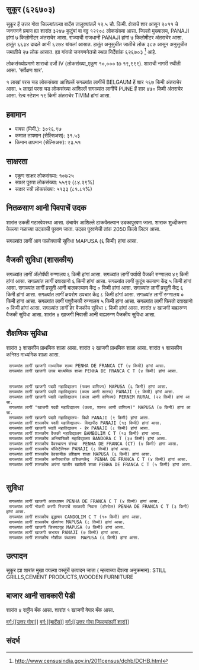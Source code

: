 {{माहितीचौकट भारतीय न्यायक्षेत्र
|प्रकार=शार
|जनगणना २०११_स्थलनिर्देशांक=626703
|स्थानीक_नांव=सुकूर
|तालुका_नांव=बार्देस
|जिल्लो_नांव=उत्तर गोवा
|राज्य_नांव =गोवा
|विभाग=
|जिल्लो =[[उत्तर गोवा]]
|तालुका_नांवे =[[बार्देस]]
|लागींचें शार=[[BELGAUM]]
|अक्षांश=
|रेखांश=
|शोधक_स्थान =right
|क्षेत्रफळ_एकूण=12.5
|दर्या सपाटी पसून उंची=
|लोकसंख्या_एकूण=12908
|लोकसंख्या_वर्स=2011
|लोकसंख्या_घनत्व=1032
|लोकसंख्या_पुरूश=6634
|लोकसंख्या_स्त्री=6274
|लिंग_गुणोत्तर=945
|अधिकृत_भाशा=[[कोंकणी, मराठी]]
}}

== सुकूर (६२६७०३) ==

सुकूर हें उत्तर गोवा जिल्ल्यांतल्या बार्देस तालुक्यांतलें १२.५ चौ. किमी. क्षेत्राचें शार आसून २०११ चे जनगणने प्रमाण ह्या शारांत ३२४७ कुटुंबां वा वट्ट १२९०८ लोकसंख्या आसा. जिल्लो मुख्यालय, PANAJI हांगां ७ किलोमीटर अंतराचेर आसा. राज्याची राजधानी PANAJI हांगां ७ किलोमीटर अंतराचेर आसा.   हातूंत ६६३४ दादले आनी ६२७४ बांयलां आसात. हातूंत अनुसुचीत जातीचे लोक ३८७ आसून अनुसुचीत जमातीचे २७ लोक आसात. ह्या गांवचो जनगणनेतचो स्थळ निर्देशांक ६२६७०३  <ref>http://www.censusindia.gov.in/2011census/dchb/DCHB.html</ref> आहे.

लोकसंख्योप्रमाणे शाराचो दर्जो IV (लोकसंख्या_एकूण १०,००० to १९,९९९).
शाराची नागरी स्थीती आसा. 'सर्वेक्षण शार'.

१  लाखां परस चड लोकसंख्या आशिल्लें सगळ्यांत लागींचें BELGAUM हें शार १६७ किमी अंतराचेर आसा. ५  लाखां परस चड लोकसंख्या आशिल्लें सगळ्यांत लागींचें PUNE हें शार ४७० किमी अंतराचेर आसा. रेल्व स्टेशन १९ किमी अंतराचेर TIVIM हांगां आसा.


== हवामान ==  
* पावस (मिमी.): ३०९६.९७ 
* कमाल तापमान (सेल्सिअस): ३१.५३
* किमान तापमान (सेल्सिअस): २३.५१


== साक्षरता ==  
* एकूण साक्षर लोकसंख्या: १०७२५
* साक्षर पुरुश लोकसंख्या: ५५९२ (८४.२९%)
* साक्षर स्त्री लोकसंख्या: ५१३३ (८१.८१%)


== नितळसाण आनी पिवपाचें उदक ==  
शारांत उकती गटारवेवस्था आसा.
उंचायेर आशिल्ले टाकयेंतल्यान उदकापुरवण जाता. शाराक शुध्दीकरण केल्ल्या नळाच्या उदकाची पुरवण जाता. उदका पुरवणेची तांक 2050 किलो लिटर आसा.

सगळ्यांत लागीं आग पालोवपाची सुविधा MAPUSA (६ किमी) हांगां आसा.


== वैजकी सुविधा (शासकीय) ==
सगळ्यांत लागीं अ‍ॅलोपॅथी रुग्णालय ६ किमी हांगां आसा.
सगळ्यांत लागीं पर्यायी वैजकी रुग्णालय ४९ किमी हांगां आसा.
सगळ्यांत लागीं दवाखानो ६ किमी हांगां आसा.
सगळ्यांत लागीं कुटूंब कल्याण केंद्र ५ किमी हांगां आसा.
सगळ्यांत लागीं प्रसूती आनी बालकल्याण केंद्र ० किमी हांगां आसा.
सगळ्यांत लागीं प्रसूती केंद्र ६ किमी हांगां आसा.
सगळ्यांत लागीं क्षयरोग उपचार केंद्र  ८ किमी हांगां आसा.
सगळ्यांत लागीं रुग्णालय ० किमी हांगां आसा.
सगळ्यांत लागीं पशुवैजकी रुग्णालय  ५ किमी हांगां आसा.
सगळ्यांत लागीं फिरतो दवाखानो ० किमी हांगां आसा.
सगळ्यांत लागीं हेर वैजकीय सुविधा ८ किमी हांगां आसा.
शारांत ४ खाजगी बाह्यरुग्ण वैजकी सुविधा आसा.
शारांत ४ खाजगी निवासी आनी बाह्यरुग्ण वैजकीय सुविधा आसा.




== शैक्षणिक सुविधा ==
शारांत ३ शासकीय प्राथमिक शाळा आसा. शारांत २ खाजगी प्राथमिक शाळा आसा. 
﻿शारांत १ शासकीय कनिश्ठ माध्यमिक शाळा  आसा.   
  सगळ्यांत लागीं खाजगी माध्यमिक शाळा PENHA DE FRANCA CT (४ किमी) हांगां आसा.
  सगळ्यांत लागीं खाजगी उच्च माध्यमिक शाळा PENHA DE FRANCA C T (४ किमी) हांगां आसा.
   
   
  सगळ्यांत लागीं खाजगी पदवी महाविद्यालय (फक्त वाणिज्य) MAPUSA (६ किमी) हांगां आसा.
  सगळ्यांत लागीं खाजगी पदवी महाविद्यालय (कला आणी शास्त्र) PANAJI (९ किमी) हांगां आसा.
  सगळ्यांत लागीं खाजगी पदवी महाविद्यालय (कला आणी वाणिज्य) PERNEM RURAL (२२ किमी) हांगां आसा.
  सगळ्यांत लागीं "खाजगी पदवी महाविद्यालय (कला, शास्त्र आणी वाणिज्य)" MAPUSA (७ किमी) हांगां आसा.
  सगळ्यांत लागीं खाजगी पदवी महाविद्यालय- विधी PANAJI (९ किमी) हांगां आसा.
  सगळ्यांत लागीं शासकीय पदवी महाविद्यालय- विद्यापीठ PANAJI (१३ किमी) हांगां आसा.
  सगळ्यांत लागीं खाजगी पदवी महाविद्यालय - हेर PANAJI (८ किमी) हांगां आसा.
  सगळ्यांत लागीं शासकीय वैजकी महाविद्यालय BAMBOLIM C T (१३ किमी) हांगां आसा.
  सगळ्यांत लागीं शासकीय अभियांत्रिकी महाविद्यालय BANDORA C T (३७ किमी) हांगां आसा.
  सगळ्यांत लागीं शासकीय वैवस्थापन संस्था  PENHA DE FRANCA (CT) (४ किमी) हांगां आसा.
  सगळ्यांत लागीं शासकीय पॉलिटेक्निक PANAJI (८ किमी) हांगां आसा.
  सगळ्यांत लागीं शासकीय वेवसायीक प्रशिक्षण शाळा MAPUSA (६ किमी) हांगां आसा.
  सगळ्यांत लागीं शासकीय अनौपचारीक प्रशिक्षणकेंद्र  PENHA DE FRANCA C T (४ किमी) हांगां आसा.
  सगळ्यांत लागीं शासकीय अपंगां खातीर खाशेली शाळा PENHA DE FRANCA C T (५ किमी) हांगां आसा.
   


== सुविधा ==
  सगळ्यांत लागीं खाजगी अऩाथाश्रम PENHA DE FRANCA C T (४ किमी) हांगां आसा.
  सगळ्यांत लागीं नोकरी करपी स्त्रियांचें सरकारी निवास (हॉस्टेल) PENHA DE FRANCA C T (३ किमी) हांगां आसा.
  सगळ्यांत लागीं शासकीय वृद्धाश्रम CANDOLIM C T (१० किमी) हांगां आसा.
  सगळ्यांत लागीं शासकीय खेळांगण MAPUSA (८ किमी) हांगां आसा.
  सगळ्यांत लागीं खाजगी चित्रपटगृह MAPUSA (७ किमी) हांगां आसा.
  सगळ्यांत लागीं खाजगी सभाघर PANAJI (७ किमी) हांगां आसा.
  सगळ्यांत लागीं शासकीय भौशीक ग्रंथालय  MAPUSA (६ किमी) हांगां आसा.


== उत्पादन ==
सुकूर ह्या शारांत मुखा वयल्या वस्तूंचें उत्पादन जाता ( म्हत्वाच्या देंवत्या अनुक्रमान): STILL GRILLS,CEMENT PRODUCTS,WOODEN FURNITURE


== बाजार आनी सावकारी पेडी  ==
शारांत ४ राष्ट्रीय बँक आसा.
﻿शारांत १ खाजगी वेपार बँक आसा.






[[वर्ग:[[उत्तर गोवा]]]]
[[वर्ग:[[बार्देस]]]]
[[वर्ग:[[उत्तर गोवा जिल्ल्यांतलीं शारां]]]]


== संदर्भ ==
 


